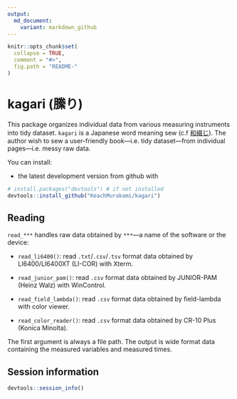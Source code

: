 ```yaml
---
output:
  md_document:
    variant: markdown_github
---
```


<!-- README.md is generated from README.Rmd. Please edit that file -->

```r
knitr::opts_chunk$set(
  collapse = TRUE,
  comment = "#>",
  fig.path = "README-"
)
```

# kagari (縢り)

This package organizes individual data from various measuring instruments into tidy dataset.
`kagari` is a Japanese word meaning sew (c.f [和綴じ](https://www.google.co.jp/search?q=%E5%92%8C%E7%B6%B4%E3%81%98&source=lnms&tbm=isch)).
The author wish to sew a user-friendly book---i.e. tidy dataset---from individual pages---i.e. messy raw data.

You can install:

* the latest development version from github with

```R
# install.packages("devtools") # if not installed
devtools::install_github("KeachMurakami/kagari")
```

## Reading

`read_***` handles raw data obtained by `***`---a name of the software or the device:

* `read_li6400()`: read `.txt`/`.csv`/`.tsv` format data obtained by LI6400/LI6400XT (LI-COR) with Xterm.

* `read_junior_pam()`: read `.csv` format data obtained by JUNIOR-PAM (Heinz Walz) with WinControl.

* `read_field_lambda()`: read `.csv` format data obtained by field-lambda with color viewer.

* `read_color_reader()`: read `.csv` format data obtained by CR-10 Plus (Konica Minolta).


The first argument is always a file path.
The output is wide format data containing the measured variables and measured times.

<!-- ```{r demo_read} -->
<!-- library(gasexchangeR) -->

<!-- sample_single <- "https://raw.githubusercontent.com/KeachMurakami/gasexchangeR/master/R/LI6400.txt" -->
<!-- sample_multi <- c("https://raw.githubusercontent.com/KeachMurakami/gasexchangeR/master/R/LI6400.txt", -->
<!--                   "https://raw.githubusercontent.com/KeachMurakami/gasexchangeR/master/R/LI6400XT.txt") -->

<!-- # simple read -->
<!-- read_licor(file = sample_single) -->

<!-- # include logs for changes in conditions -->
<!-- read_licor(file = sample_single, info_log = T) -->

<!-- # read multiple files into a data frame -->
<!-- read_licor(file = sample_multi) -->
<!-- ``` -->


<!-- ## Visualizations -->

<!-- `gasexchangeR` implements the following verbs useful for visualizations: -->

<!-- * `li_scat()`: view a relationship between variables -->
<!--     * `li_scat_light()`: -->
<!--     * `li_scat_co2()`: -->
<!--     * `li_scat_h2o()`: -->
<!--     * `li_scat_temp()`: -->
<!-- * `li_course()`: view time course of a variable -->
<!-- * `li_check()`: view primitive plots to check the environmental stability during the measurement -->

<!-- ```{r demo_plot} -->
<!-- li_scat(file = sample_multi, color = "VpdL") -->
<!-- li_course(file = sample_multi, color = "Ci") -->
<!-- ``` -->


## Session information

```r
devtools::session_info()
```
